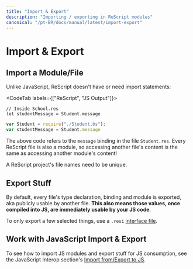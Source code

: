 ```yaml
---
title: "Import & Export"
description: "Importing / exporting in ReScript modules"
canonical: "/pt-BR/docs/manual/latest/import-export"
---
```


# Import & Export

## Import a Module/File

Unlike JavaScript, ReScript doesn't have or need import statements:

<CodeTab labels={["ReScript", "JS Output"]}>

```res
// Inside School.res
let studentMessage = Student.message
```
```js
var Student = require("./Student.bs");
var studentMessage = Student.message
```

</CodeTab>

The above code refers to the `message` binding in the file `Student.res`. Every ReScript file is also a module, so accessing another file's content is the same as accessing another module's content!

A ReScript project's file names need to be unique.

## Export Stuff

By default, every file's type declaration, binding and module is exported, aka publicly usable by another file. **This also means those values, once compiled into JS, are immediately usable by your JS code**.

To only export a few selected things, use a `.resi` [interface file](module.md#signatures).

## Work with JavaScript Import & Export

To see how to import JS modules and export stuff for JS consumption, see the JavaScript Interop section's [Import from/Export to JS](import-from-export-to-js.md).
